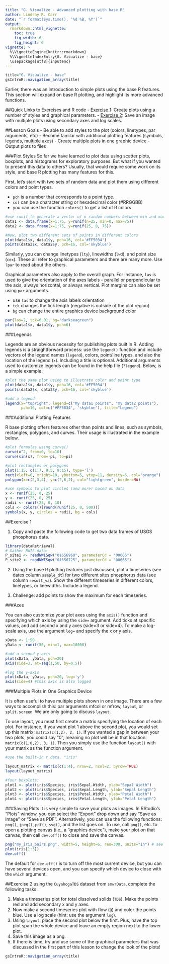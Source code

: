```yaml
---
title: "G. Visualize - Advanced plotting with base R"
author: Lindsay R. Carr
date: "`r format(Sys.time(), '%d %B, %Y')`"
output: 
  rmarkdown::html_vignette:
    toc: true
    fig_width: 6
    fig_height: 6
vignette: >
  %\VignetteEngine{knitr::rmarkdown}
  %\VignetteIndexEntry{G. Visualize - base}
  \usepackage[utf8]{inputenc}
---
```


```r
title="G. Visualize - base"
gsIntroR::navigation_array(title)
```

Earlier, there was an introduction to simple plots using the base R features. This section will expand on base R plotting, and highlight its more advanced functions. 

##Quick Links to Exercises and R code
- [Exercise 1](#exercise-1): Create plots using a number of styles and graphical parameters.
- [Exercise 2](#exercise-2): Save an image with multiple plots using secondary axes and log scales.

##Lesson Goals
- Be able to add styles to the plot (colors, linetypes, par arguments, etc)
- Become familar with additional plotting features (symbols, legends, multiple axes)
- Create multiple plots in one graphic device
- Output plots to files

###Plot Styles
So far we have learned to plot data using scatter plots, boxplots, and histograms for exploratory purposes. But what if you wanted to present this data to others? Usually, that would require some work on its style, and base R plotting has many features for this.

First, let's start with two sets of random data and plot them using different colors and point types. 

- `pch` is a number that corresponds to a point type. 
- `col` can be a character string or hexadecimal color (#RRGGBB)
- you can use the function `colors()` to get a list of R colors

```r
#use runif to generate a vector of n random numbers between min and max
data1 <- data.frame(x=1:75, y=runif(n=25, min=0, max=75)) 
data2 <- data.frame(x=1:75, y=runif(25, 0, 75))

#Now, plot two different sets of points in different colors
plot(data1$x, data1$y, pch=16, col='#FF5034')
points(data2$x, data2$y, pch=16, col='skyblue')
```

Similarly, you can change linetypes (`lty`), linewidths (`lwd`), and point size (`cex`). These all refer to graphical parameters and there are many more. Use `?par` to read about the others.  

Graphical parameters also apply to the overall graph. For instance, `las` is used to give the orientation of the axes labels - parallel or perpendicular to the axis, always horizontal, or always vertical. Plot margins can also be set using `par` arguments. 

- use `las` to change the axis labels orientation
- `tck` changes the tick length (negative is outside of the plot region)
- `bg` can change the entire graphics device background color

```r
par(las=2, tck=0.01, bg="darkseagreen")
plot(data1$x, data1$y, pch=6)
```

###Legends

Legends are an obvious necessity for publishing plots built in R. Adding legends is a straightforward process: use the `legend()` function and include vectors of the legend names (`legend`), colors, point/line types, and also the location of the legend (`x`). Including a title is optional. Additional arguments used to customize legends can be found in the help file (`?legend`). Below, is a simple example: 

```r
#plot the same plot using to illustrate color and point type
plot(data1$x, data1$y, pch=16, col='#FF5034')
points(data2$x, data2$y, pch=16, col='skyblue')

#add a legend
legend(x="topright", legend=c("My data1 points", "my data2 points"),
       pch=16, col=c('#FF5034', 'skyblue'), title="Legend")
```

###Additional Plotting Features

R base plotting offers features other than points and lines, such as symbols, rectangles, polygons, and curves. Their usage is illustrated in the example below. 

```r
#plot formulas using curve()
curve(x^2, from=0, to=10)
curve(sin(x), from=-pi, to=pi)

#plot rectangles or polygons
plot(1:15, c(1:7, 9.5, 9:15), type='l')
rect(xleft=6, xright=10, ybottom=5, ytop=11, density=5, col="orange")
polygon(x=c(2,3,4), y=c(2,6,2), col="lightgreen", border=NA)

#use symbols to plot circles (and more) based on data
x <- runif(25, 0, 25)
y <- runif(25, 0, 25)
radii <- runif(25, 0, 10)
cols <- colors()[round(runif(25, 0, 500))]
symbols(x, y, circles = radii, bg = cols)
```



##Exercise 1

1. Copy and paste the following code to get two data frames of USGS phosphorus data. 

```r
library(dataRetrieval)
# Gather NWIS data:
P_site1 <- readNWISqw("01656960", parameterCd = "00665")
P_site2 <- readNWISqw("01656725", parameterCd = "00665")
```

2. Using the base R plotting features just discussed, plot a timeseries (see dates column `sample_dt`) for two different sites phosphorus data (see column `result_va`). Show the different timeseries in different colors, linetypes, or linewidths. Include a legend. 

3. Challenge: add points to show the maximum for each timeseries.

###Axes

You can also customize your plot axes using the `axis()` function and specifying which axis by using the `side=` argument. Add ticks at specific values, and add second x and y axes (side=3 or side=4). To make a log-scale axis, use the argument `log=` and specify the x or y axis.   

```r
xData <- 1:50
yData <- runif(50, min=1, max=10000)

#add a second y axis
plot(xData, yData, pch=20)
axis(side=3, at=seq(1,50, by=0.5))

#log the y-axis
plot(xData, yData, pch=20, log='y')
axis(side=4) #this axis is also logged
```


###Multiple Plots in One Graphics Device

It is often useful to have multiple plots shown in one image. There are a few ways to accomplish this: par arguments mfcol or mfrow, `layout`, or `split.screen`. We are only going to discuss `layout`. 

To use layout, you must first create a matrix specifying the location of each plot. For instance, if you want plot 1 above the second plot, you would set up this matrix: `matrix(c(1,2), 2, 1)`. If you wanted a gap in between your two plots, you could say "0", meaning no plot will be in that location: `matrix(c(1,0,2), 3, 1)`. Then you simply use the function `layout()` with your matrix as the function argument. 

```r
#use the built-in r data, "iris"

layout_matrix <- matrix(c(1:4), nrow=2, ncol=2, byrow=TRUE)
layout(layout_matrix)

#four boxplots:
plot1 <- plot(iris$Species, iris$Sepal.Width, ylab="Sepal Width")
plot2 <- plot(iris$Species, iris$Sepal.Length, ylab="Sepal Length")
plot3 <- plot(iris$Species, iris$Petal.Width, ylab="Petal Width")
plot4 <- plot(iris$Species, iris$Petal.Length, ylab="Petal Length")
```


###Saving Plots
It is very simple to save your plots as images. In RStudio's "Plots" window, you can select the "Export" drop down and say "Save as Image" or "Save as PDF". Alternatively, you can use the following functions: `png()`, `jpeg()`, `pdf()`, `svg()`, and the list goes on. To use, call `png()`, etc. to open a plotting canvas (i.e., a "graphics device"), make your plot on that canvas, then call `dev.off()` to close and save the canvas.

```r
png("my_iris_pairs.png", width=5, height=6, res=300, units="in") # see ?png
plot(iris[1:3])
dev.off()
```

The default for `dev.off()` is to turn off the most current device, but you can have several devices open, and you can specify which device to close with the `which` argument. 


##Exercise 2
using the `CuyahogaTDS` dataset from `smwrData`, complete the following tasks: 

1. Make a timeseries plot for total dissolved solids (`TDS`). Make the points red and add secondary x and y axes.
2. Now make a second timeseries plot with flow (`Q`) and color the points blue. Use a log scale (hint: use the argument `log`).
3. Using `layout`, place the second plot below the first. Plus, have the top plot span the whole device and leave an empty region next to the lower plot. 
4. Save this image as a png.
5. If there is time, try and use some of the graphical parameters that was discussed in the first part of this lesson to change the look of the plots!



```r
gsIntroR::navigation_array(title)
```
